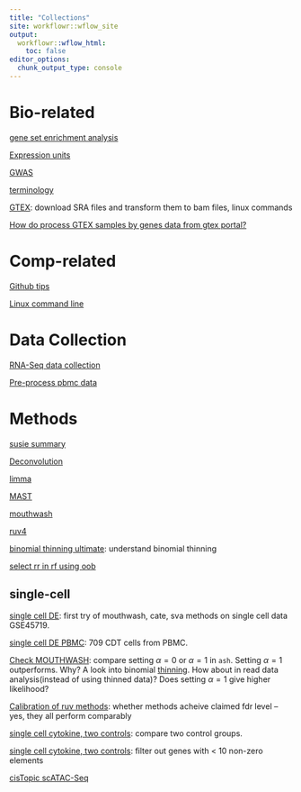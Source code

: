 ```yaml
---
title: "Collections"
site: workflowr::wflow_site
output:
  workflowr::wflow_html:
    toc: false
editor_options:
  chunk_output_type: console
---
```



# Bio-related

[gene set enrichment analysis](gsea.html)

[Expression units](CPM.html)

[GWAS](GWAS.html)

[terminology](terminology.html)

[GTEX](GTEX.html): download SRA files and transform them to bam files, linux commands

[How do process GTEX samples by genes data from gtex portal?](https://github.com/stephenslab/topics/blob/master/analysis/prepare_gtex.Rmd)

# Comp-related

[Github tips](githubtips.html)

[Linux command line](command.html)

# Data Collection

[RNA-Seq data collection](DataCollection.html)

[Pre-process pbmc data](pbmcdata.html)

# Methods

[susie summary](susie.html)

[Deconvolution](deconvolution.html)

[limma](limma.html)

[MAST](MAST.html)

[mouthwash](mouthwash.html)

[ruv4](ruv4.html)

[binomial thinning ultimate](binomthinultimate.html): understand binomial thinning

[select rr in rf using oob](selectrotation.html)

## single-cell

[single cell DE](scde.html): first try of mouthwash, cate, sva methods on single cell data GSE45719. 

[single cell DE PBMC](scdePBMC2.html): 709 CDT cells from PBMC. 

[Check MOUTHWASH](scdeMouthwash.html): compare setting $\alpha=0$ or $\alpha=1$ in `ash`. Setting $\alpha=1$ outperforms. Why? A look into binomial [thinning](binomialthinning.html). How about in read data analysis(instead of using thinned data)? Does setting $\alpha=1$ give higher likelihood?

[Calibration of ruv methods](scdeCalibration.html): whether methods acheive claimed fdr level -- yes, they all perform comparably

[single cell cytokine, two controls](sccytokines.html): compare two control groups. 

[single cell cytokine, two controls](sccytokines_filter10.html):  filter out genes with < 10 non-zero elements

[cisTopic scATAC-Seq](cisTopic.html)


